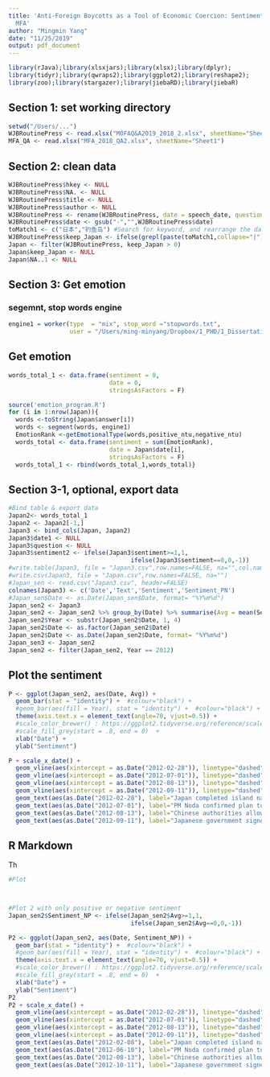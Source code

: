 ```yaml
---
title: 'Anti-Foreign Boycotts as a Tool of Economic Coercion: Sentiment Analysis for
  MFA'
author: "Mingmin Yang"
date: "11/25/2019"
output: pdf_document
---
```


```r
library(rJava);library(xlsxjars);library(xlsx);library(dplyr);
library(tidyr);library(qwraps2);library(ggplot2);library(reshape2);
library(zoo);library(stargazer);library(jiebaRD);library(jiebaR)
```

## Section 1: set working directory
```r
setwd("/Users/...")
WJBRoutinePress <- read.xlsx("MOFAQ&A2019_2018_2.xlsx", sheetName="Sheet1")
MFA_QA <- read.xlsx("MFA_2018_QA2.xlsx", sheetName="Sheet1")
```

## Section 2: clean data
```r
WJBRoutinePress$hkey <- NULL
WJBRoutinePress$NA. <- NULL
WJBRoutinePress$title <- NULL
WJBRoutinePress$author <- NULL
WJBRoutinePress <- rename(WJBRoutinePress, date = speech_date, question = ask)
WJBRoutinePress$date <- gsub("-","",WJBRoutinePress$date)
toMatch1 <- c("日本","钓鱼岛") #Search for keyword, and rearrange the data.
WJBRoutinePress$keep_Japan <- ifelse(grepl(paste(toMatch1,collapse="|"), WJBRoutinePress$question), 1,0)
Japan <- filter(WJBRoutinePress, keep_Japan > 0)
Japan$keep_Japan <- NULL
Japan$NA..1 <- NULL
```

## Section 3: Get emotion
### segemnt, stop words engine
```r
engine1 = worker(type  = "mix", stop_word ="stopwords.txt", 
                 user = "/Users/ming-minyang/Dropbox/1_PHD/1_Dissertation01/Chapters/sentiment A/china_diplo_sent.txt")
```

## Get emotion
```r
words_total_1 <- data.frame(sentiment = 0,
                            date = 0,
                            stringsAsFactors = F)

source('emotion_program.R')
for (i in 1:nrow(Japan)){
  words <-toString(Japan$answer[i])
  words <- segment(words, engine1)
  EmotionRank <-getEmotionalType(words,positive_ntu,negative_ntu)
  words_total <- data.frame(sentiment = sum(EmotionRank),
                            date = Japan$date[i],
                            stringsAsFactors = F)
  words_total_1 <- rbind(words_total_1,words_total)}
```



## Section 3-1, optional, export data

```r
#Bind table & export data
Japan2<- words_total_1
Japan2 <- Japan2[-1,]
Japan3 <- bind_cols(Japan, Japan2)
Japan3$date1 <- NULL
Japan3$question <- NULL
Japan3$sentiment2 <- ifelse(Japan3$sentiment>=1,1,
                                  ifelse(Japan3$sentiment==0,0,-1))
#write.table(Japan3, file = "Japan3.csv",row.names=FALSE, na="",col.names=FALSE, sep=",")
#write.csv(Japan3, file = "Japan.csv",row.names=FALSE, na="")
#Japan_sen <- read.csv("Japan3.csv", header=FALSE)
colnames(Japan3) <- c('Date','Text','Sentiment','Sentiment_PN')
#Japan_sen$Date <- as.Date(Japan_sen$Date, format= "%Y%m%d")
Japan_sen2 <- Japan3
Japan_sen2 <- Japan_sen2 %>% group_by(Date) %>% summarise(Avg = mean(Sentiment))
Japan_sen2$Year <- substr(Japan_sen2$Date, 1, 4)
Japan_sen2$Date <- as.factor(Japan_sen2$Date)
Japan_sen2$Date <- as.Date(Japan_sen2$Date, format= "%Y%m%d")
Japan_sen3 <- Japan_sen2 
Japan_sen2 <- filter(Japan_sen2, Year == 2012)
```


## Plot the sentiment
```r

P <- ggplot(Japan_sen2, aes(Date, Avg)) + 
  geom_bar(stat = "identity") +  #colour="black") +
  #geom_bar(aes(fill = Year), stat = "identity") +  #colour="black") +
  theme(axis.text.x = element_text(angle=70, vjust=0.5)) +
  #scale_color_brewer() : https://ggplot2.tidyverse.org/reference/scale_brewer.html
  #scale_fill_grey(start = .8, end = 0)  + 
  xlab("Date") +
  ylab("Sentiment") 

P + scale_x_date() + 
  geom_vline(aes(xintercept = as.Date("2012-02-28")), linetype="dashed", color = "black") +
  geom_vline(aes(xintercept = as.Date("2012-07-01")), linetype="dashed", color = "black") +
  geom_vline(aes(xintercept = as.Date("2012-08-13")), linetype="dashed", color = "black") +
  geom_vline(aes(xintercept = as.Date("2012-09-11")), linetype="dashed", color = "black") +
  geom_text(aes(as.Date("2012-02-28"), label="Japan completed island naming\n", y=-2.7), colour="black", angle=90, text=element_text(size=0.5)) +
  geom_text(aes(as.Date("2012-07-01"), label="PM Noda confirmed plan to buy islands\n", y=-3), colour="black", angle=90, text=element_text(size=0.5))+
  geom_text(aes(as.Date("2012-08-13"), label="Chinese authorities allowed widespread anti-Japanese protests\n", y=-4.2), colour="black", angle=90, text=element_text(size=0.5)) +
  geom_text(aes(as.Date("2012-09-11"), label="Japanese government signed the contract to buy island\n", y=-3.6), colour="black", angle=90, text=element_text(size=0.5))
```


## R Markdown

Th
```r
#Plot



#Plot 2 with only positive or negative sentiment
Japan_sen2$Sentiment_NP <- ifelse(Japan_sen2$Avg>=1,1,
                                  ifelse(Japan_sen2$Avg==0,0,-1))

P2 <- ggplot(Japan_sen2, aes(Date, Sentiment_NP)) + 
  geom_bar(stat = "identity") +  #colour="black") +
  #geom_bar(aes(fill = Year), stat = "identity") +  #colour="black") +
  theme(axis.text.x = element_text(angle=70, vjust=0.5)) +
  #scale_color_brewer() : https://ggplot2.tidyverse.org/reference/scale_brewer.html
  #scale_fill_grey(start = .8, end = 0)  + 
  xlab("Date") +
  ylab("Sentiment") 
P2
P2 + scale_x_date() + 
  geom_vline(aes(xintercept = as.Date("2012-02-28")), linetype="dashed", color = "black") +
  geom_vline(aes(xintercept = as.Date("2012-07-01")), linetype="dashed", color = "black") +
  geom_vline(aes(xintercept = as.Date("2012-08-13")), linetype="dashed", color = "black") +
  geom_vline(aes(xintercept = as.Date("2012-09-11")), linetype="dashed", color = "black") +
  geom_text(aes(as.Date("2012-02-08"), label="Japan completed island naming\n", y=-1), colour="black", angle=0, text=element_text(size=0.5)) +
  geom_text(aes(as.Date("2012-06-10"), label="PM Noda confirmed plan to buy islands\n", y=-1.2), colour="black", angle=0, text=element_text(size=0.5))+
  geom_text(aes(as.Date("2012-08-13"), label="Chinese authorities allowed\n widespread anti-Japanese protests\n", y=0.4), colour="black", angle=0, text=element_text(size=0.5)) +
  geom_text(aes(as.Date("2012-10-11"), label="Japanese government signed\n the contract to buy island\n", y=0.6), colour="black", angle=0, text=element_text(size=0.5))

```

